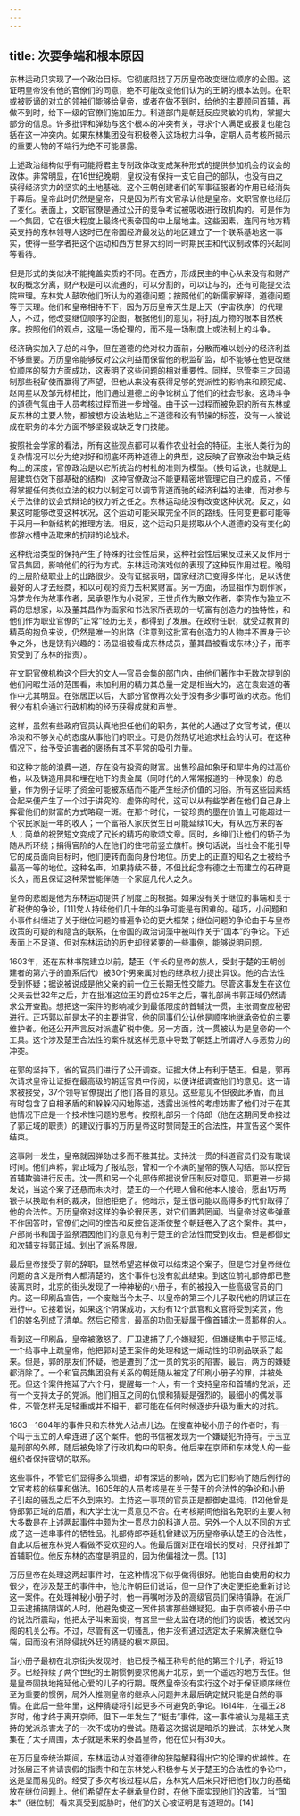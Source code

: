 ```yaml
---
---
---
```

title: 次要争端和根本原因
---



东林运动只实现了一个政治目标。它彻底阻挠了万历皇帝改变继位顺序的企图。这证明皇帝没有他的官僚们的同意，绝不可能改变他们认为的王朝的根本法则。在职或被贬谪的对立的领袖们能够给皇帝，或者在做不到时，给他的主要顾问首辅，再做不到时，给下一级的官僚们施加压力。科道部门是朝廷反应灵敏的机构，掌握大部分的信息。许多批评和弹劾与这个根本的冲突有关，寻求个人满足或报复也能包括在这一冲突内。如果东林集团没有积极卷入这场权力斗争，定期人员考核所揭示的重要人物的不端行为绝不可能暴露。

上述政治结构似乎有可能将君主专制政体改变成某种形式的提供参加机会的议会的政体。非常明显，在16世纪晚期，皇权没有保持一支它自己的部队，也没有由之获得经济实力的坚实的土地基础。这个王朝创建者们的军事征服者的作用已经消失于幕后。皇帝此时仍然是皇帝，只是因为所有文官承认他是皇帝。文职官僚也经历了变化。表面上，文职官僚是通过公开的竞争考试被吸收进行政机构的。可是作为一个集团，它在很大程度上最终代表帝国的中上层地主。这些因素，连同有地方精英支持的东林领导人这时已在帝国经济最发达的地区建立了一个联系基地这一事实，使得一些学者把这个运动和西方世界大约同一时期民主和代议制政体的兴起同等看待。

但是形式的类似决不能掩盖实质的不同。在西方，形成民主的中心从来没有和财产权的概念分离，财产权是可以流通的，可以分割的，可以让与的，还有可能提交法院审理。东林党人鼓吹他们所认为的道德问题；按照他们的新儒家解释，道德问题等于天理。他们和皇帝相持不下，因为万历皇帝天生是上天（宇宙秩序）的代理人，不过，他改变继位顺序的企图，根据他们的意见，将打乱万物的根本自然秩序。按照他们的观点，这是一场伦理的，而不是一场制度上或法制上的斗争。

经济确实加入了总的斗争，但在道德的绝对权力面前，分散而难以划分的经济利益不够重要。万历皇帝能够反对公众利益而保留他的税监矿监，却不能够在他更改继位顺序的努力方面成功，这表明了这些问题的相对重要性。同样，尽管李三才因遏制那些税矿使而赢得了声望，但他从来没有获得足够的党派性的影响来和顾宪成、赵南星以及邹元标相比，他们通过道德上的争论树立了他们的社会形象。这场斗争的道德气氛由于人员考核过程而进一步增强。由于这一过程而被免职的所有东林或反东林的主要人物，都被想方设法地贴上不道德和没有节操的标签，没有一人被说成在职务的本分方面不够坚毅或缺乏专门技能。

按照社会学家的看法，所有这些观点都可以看作农业社会的特征。主张人类行为的复杂情况可以分为绝对好和彻底坏两种道德上的典型，这反映了官僚政治中缺乏结构上的深度，官僚政治是以它所统治的村社的准则为模型。（换句话说，也就是上层建筑仿效下部基础的结构）这种官僚政治不能更精密地管理它自己的成员，不懂得掌握任何类似立法的权力以制定可以调节背道而驰的经济利益的法律，而对参与关于法律的议会式辩论的权力听之任之。东林运动绝没有改变这种状况。反之，如果这时能够改变这种状况，这个运动可能采取完全不同的路线。任何变更都可能等于采用一种新结构的推理方法。相反，这个运动只是捞取从个人道德的没有变化的修辞水槽中汲取来的抗辩的论战术。

这种统治类型的保持产生了特殊的社会性后果，这种社会性后果反过来又反作用于官员集团，影响他们的行为方式。东林运动演戏似的表现了这种反作用过程。晚明的上层阶级职业上的出路很少。没有证据表明，国家经济已变得多样化，足以诱使最好的人才去经商，和以可观的资力去积累财富。另一方面，汤显祖作为剧作家，冯梦龙作为故事作者，吴承恩作为小说家，王世贞作为散文作者，李贽作为独立不羁的思想家，以及董其昌作为画家和书法家所表现的一切富有创造力的独特性，和他们作为职业官僚的“正常”经历无关，都得到了发展。在政府任职，就受过教育的精英的抱负来说，仍然是唯一的出路（注意到这批富有创造力的人物并不置身于论争之外，也是饶有兴趣的：汤显祖被看成东林成员，董其昌被看成东林分子，而李贽受到了东林的指责）。

在文职官僚机构这个巨大的文人—官员会集的部门内，由他们著作中无数次提到的他们闲暇生活的范围看，未加利用的精力其总量一定是相当大的，这在袁宏道的著作中尤其明显。在张居正以后，大部分官僚再次处于没有多少事可做的状态。他们很少有机会通过行政机构的经历获得成就和声誉。

这样，虽然有些政府官员认真地担任他们的职务，其他的人通过了文官考试，便以冷淡和不够关心的态度从事他们的职业。可是仍然热切地追求社会的认可。在这种情况下，给予受迫害者的褒扬有其不平常的吸引力量。

和这种才能的浪费一道，存在没有投资的财富。出售珍品如象牙和犀牛角的过高价格，以及铸造用具和埋在地下的贵金属（同时代的人常常报道的一种现象）的总量，作为例子证明了资金可能被冻结而不能产生经济价值的习俗。所有这些因素结合起来便产生了一个过于讲究的、虚饰的时代，这可以从有些学者在他们自己身上挥霍他们的财富的方式略窥一斑。在那个时代，一锭珍贵的墨在价值上可能超过一个农民家庭一年的收入；一个富裕人家庆贺生日可能延续10天，有从远方来的客人；简单的祝贺短文变成了冗长的精巧的歌颂文章。同时，乡绅们让他们的轿子为随从所环绕；捐得官阶的人在他们的住宅前竖立旗杆。换句话说，当社会不能引导它的成员面向目标时，他们便转而面向身份地位。历史上的正直的知名之士被给予最高一等的地位。这种名声，如果持续不替，不但比纪念有德之士而建立的石碑更长久，而且保证这种荣誉能伴随一个家庭几代人之久。

皇帝的悲剧是他为东林运动提供了制度上的根据。如果没有关于继位的事端和关于矿税使的争论，[11]党人持续他们几十年的斗争可能是有困难的。碰巧，小问题和小事件纠缠进了关于继位问题的普遍争论的更大框架；继位问题的争论由于与皇帝政策的可疑的和隐含的联系，在帝国的政治词藻中被叫作关于“国本”的争论。下述表面上不足道、但对东林运动的历史却很紧要的一些事例，能够说明问题。

1603年，还在东林书院建立以前，楚王（年长的皇帝的族人，受封于楚的王朝创建者的第六子的直系后代）被30个男亲属对他的继承权力提出异议。他的合法性受到怀疑；据说被说成是他父亲的前一位王长期无性交能力。尽管这事发生在这位父亲去世32年之后，并在批准这位王的爵位25年之后，署礼部尚书郭正域仍然请求公开查勘。想把这一案件的影响减少到最低限度的首辅沈一贯，主张调查应秘密进行。正巧郭以前是太子的主要讲官，他的同事们公认他是顺序地继承帝位的主要维护者。他还公开声言反对派遣矿税中使。另一方面，沈一贯被认为是皇帝的一个工具。这个涉及楚王合法性的案件就这样无意中导致了朝廷上所谓好人与恶势力的冲突。

在郭的坚持下，省的官员们进行了公开调查。证据大体上有利于楚王。但是，郭再次请求皇帝让证据在最高级的朝廷官员中传阅，以便详细调查他们的意见。这一请求被接受，37个领导官僚提出了他们各自的意见。这些意见不但彼此矛盾，而且有时包含了自相矛盾的和躲躲闪闪地陈述，透露出派性的考虑妨害了他们对于在其他情况下应是一个技术性问题的思考。按照礼部另一个侍郎（他在这期间受命接过了郭正域的职责）的建议行事的万历皇帝这时赞同楚王的合法性，并宣告这个案件结束。

这事刚一发生，皇帝就因弹劾过多而不胜其扰。支持沈一贯的科道官员们没有耽误时间。他们声称，郭正域为了报私怨，曾和一个不满的皇帝的族人勾结。郭以控告首辅欺骗进行反击。沈一贯和另一个礼部侍郎据说曾压制反对意见。郭更进一步揭发说，当这个案子还悬而未决时，楚王的一个代理人曾和他本人接洽，愿出1万两银子以换取有利的裁决，但他拒绝了。他暗示，楚王很可能以高得多的代价取得了他的合法性。万历皇帝对这样的争论很厌恶，对它们置若罔闻。当皇帝对这些弹章不作回答时，官僚们之间的控告和反控告逐渐使整个朝廷卷入了这个案件。其中，户部尚书和国子监祭酒因他们的意见有利于楚王的合法性而受到攻击。但是都御史和次辅支持郭正域。划出了派系界限。

最后皇帝接受了郭的辞职，显然希望这样做可以结束这个案子。但是它对皇帝继位问题的含义是所有人都清楚的，这个事件也没有就此结束。到这位前礼部侍郎已整装离京时，北京的街头发现了一种神秘的小册子，有的被投入一些高级官员的门内。这一印刷品宣告，一个废黜当今太子、以皇帝的第三个儿子取代他的阴谋正在进行中。它接着说，如果这个阴谋成功，大约有12个武官和文官将受到奖赏，他们的姓名列成了清单。然后它预言，最高的功勋无疑属于像首辅沈一贯那样的人。

看到这一印刷品，皇帝被激怒了。厂卫逮捕了几个嫌疑犯，但嫌疑集中于郭正域。一个给事中上疏皇帝，他把郭对楚王案件的处理和这一煽动性的印刷品联系了起来。但是，郭的朋友们怀疑，他是遭到了沈一贯的党羽的陷害。最后，两方的嫌疑都消除了。一个和官员集团没有关系的朝廷随从被定了印刷小册子的罪，并被处死。但这个案件拖延了六个月，提醒每一个人，有一个支持皇帝和首辅的党派，还有一个支持太子的党派。他们相互之间的仇恨和猜疑是强烈的。最细小的偶发事件，不管怎样无足轻重或并不相干，都可能在任何时候逐步升级为重大的对抗。

1603—1604年的事件只和东林党人沾点儿边。在搜查神秘小册子的作者时，有一个叫于玉立的人牵连进了这个案件。他的书信被发现为一个嫌疑犯所持有。于玉立是刑部的外郎，随后被免除了行政机构中的职务。他后来在京师和东林党人的一些组织者保持密切的联系。

这些事件，不管它们显得多么琐细，却有深远的影响，因为它们影响了随后例行的文官考核的结果和做法。1605年的人员考核是在关于楚王的合法性的争论和小册子引起的骚乱之后不久到来的。主持这一事项的官员正是都御史温纯，[12]他曾是侍郎郭正域的后盾，和大学士沈一贯意见不合。在考核期间他指名免职的主要人物大多数是在上述两起事件中颇为沈一贯尽力的科道人员。另外一个人以不同的方式成了这一连串事件的牺牲品。礼部侍郎李廷机曾建议万历皇帝承认楚王的合法性，自此以后被东林党人看做不受欢迎的人。他最后面对正在增长的反对，只好推卸了首辅职位。他反东林的态度是明显的，因为他偏祖沈一贯。[13]

万历皇帝在处理这两起事件时，在这种情况下似乎做得很好。他能自由使用的权力很少，在涉及楚王的事件中，他允许朝臣们说话，但一旦作了决定便拒绝重新讨论这一案件。在处理神秘小册子时，他一再嘱咐涉及的高级官员们保持镇静。在派厂卫去逮捕搞阴谋的人时，他避免使这一案件损害那些嫌疑犯。由于京师被小册子中的说法所震动，他把太子叫来面谈，有宫里一些太监在场的他们的谈话，被送交内阁的机关公布。不过，尽管有这一切骚乱，他并没有通过选定太子来解决继位争端，因而没有消除侵扰外廷的猜疑的根本原因。

当小册子最初在北京街头发现时，他已授予福王称号的他的第三个儿子，将近18岁。已经持续了两个世纪的王朝惯例要求他离开北京，到一个遥远的地方去住。但是皇帝固执地拖延他心爱的儿子的行期。既然皇帝没有实行这个对于保证顺序继位至为重要的惯例，局外人推测皇帝的继承人问题并未最后确定就只能是自然的事情。在此后一些年里，这种猜疑将引起更多不可避免的争论。1614年，在福王28岁时，他才终于离开京师。但下一年发生了“梃击”事件，这一事件被认为是福王支持的党派杀害太子的一次不成功的尝试。随着这次据说是暗杀的尝试，东林党人聚集在了太子周围，太子就是未来的泰昌皇帝，他在位只有30天。

在万历皇帝统治期间，东林运动从对道德律的狭隘解释得出它的伦理的优越性。在对张居正不肯请丧假的指责中和在东林党人积极参与关于楚王的合法性的争论中，这是显而易见的。经受了多次考核过程以后，东林党人后来只好把他们权力的基础放在继位问题上。他们希望在太子继承皇位时，在他下面实现他们的政策。当“国本”（继位制）看来真受到威胁时，他们的关心被证明是有道理的。[14]